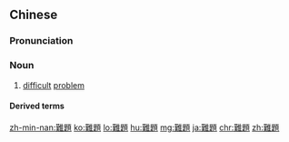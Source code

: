 {{also|难题}}
==Chinese==
{{zh-forms|s=难题}}

===Pronunciation===
{{zh-pron
|m=nántí
|c=naan4 tai4
|h=pfs=nàn-thì
|mn=lân-tê/lân-tôe
|cat=n
}}

===Noun===
{{zh-noun}}

# [[difficult]] [[problem]]

====Derived terms====
{{zh-der|出難題}}

{{zh-cat|Intermediate}}

[[zh-min-nan:難題]]
[[ko:難題]]
[[lo:難題]]
[[hu:難題]]
[[mg:難題]]
[[ja:難題]]
[[chr:難題]]
[[zh:難題]]